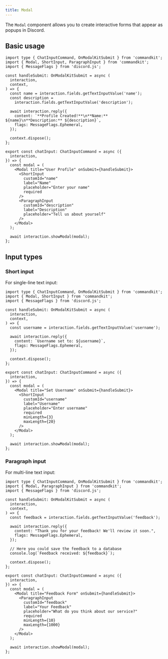 ```yaml
---
title: Modal
---
```


The `Modal` component allows you to create interactive forms that
appear as popups in Discord.

## Basic usage

```tsx title="src/app/commands/user-profile.ts"
import type { ChatInputCommand, OnModalKitSubmit } from 'commandkit';
import { Modal, ShortInput, ParagraphInput } from 'commandkit';
import { MessageFlags } from 'discord.js';

const handleSubmit: OnModalKitSubmit = async (
  interaction,
  context,
) => {
  const name = interaction.fields.getTextInputValue('name');
  const description =
    interaction.fields.getTextInputValue('description');

  await interaction.reply({
    content: `**Profile Created!**\n**Name:** ${name}\n**Description:** ${description}`,
    flags: MessageFlags.Ephemeral,
  });

  context.dispose();
};

export const chatInput: ChatInputCommand = async ({
  interaction,
}) => {
  const modal = (
    <Modal title="User Profile" onSubmit={handleSubmit}>
      <ShortInput
        customId="name"
        label="Name"
        placeholder="Enter your name"
        required
      />
      <ParagraphInput
        customId="description"
        label="Description"
        placeholder="Tell us about yourself"
      />
    </Modal>
  );

  await interaction.showModal(modal);
};
```

## Input types

### Short input

For single-line text input:

```tsx title="src/app/commands/username.ts"
import type { ChatInputCommand, OnModalKitSubmit } from 'commandkit';
import { Modal, ShortInput } from 'commandkit';
import { MessageFlags } from 'discord.js';

const handleSubmit: OnModalKitSubmit = async (
  interaction,
  context,
) => {
  const username = interaction.fields.getTextInputValue('username');

  await interaction.reply({
    content: `Username set to: ${username}`,
    flags: MessageFlags.Ephemeral,
  });

  context.dispose();
};

export const chatInput: ChatInputCommand = async ({
  interaction,
}) => {
  const modal = (
    <Modal title="Set Username" onSubmit={handleSubmit}>
      <ShortInput
        customId="username"
        label="Username"
        placeholder="Enter username"
        required
        minLength={3}
        maxLength={20}
      />
    </Modal>
  );

  await interaction.showModal(modal);
};
```

### Paragraph input

For multi-line text input:

```tsx title="src/app/commands/feedback.ts"
import type { ChatInputCommand, OnModalKitSubmit } from 'commandkit';
import { Modal, ParagraphInput } from 'commandkit';
import { MessageFlags } from 'discord.js';

const handleSubmit: OnModalKitSubmit = async (
  interaction,
  context,
) => {
  const feedback = interaction.fields.getTextInputValue('feedback');

  await interaction.reply({
    content: "Thank you for your feedback! We'll review it soon.",
    flags: MessageFlags.Ephemeral,
  });

  // Here you could save the feedback to a database
  console.log(`Feedback received: ${feedback}`);

  context.dispose();
};

export const chatInput: ChatInputCommand = async ({
  interaction,
}) => {
  const modal = (
    <Modal title="Feedback Form" onSubmit={handleSubmit}>
      <ParagraphInput
        customId="feedback"
        label="Your Feedback"
        placeholder="What do you think about our service?"
        required
        minLength={10}
        maxLength={1000}
      />
    </Modal>
  );

  await interaction.showModal(modal);
};
```
